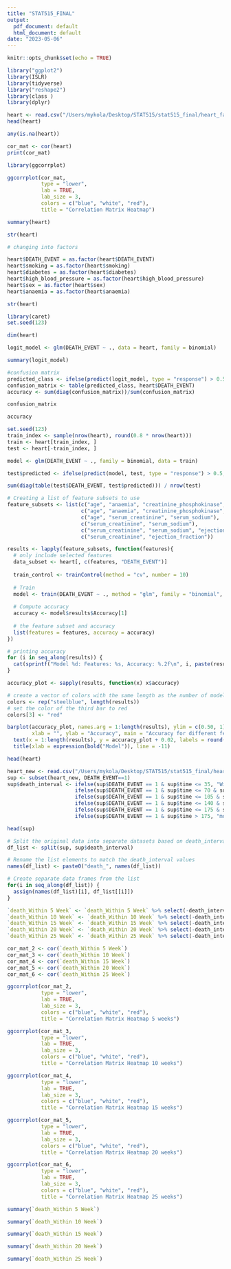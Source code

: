 ```yaml
---
title: "STAT515_FINAL"
output:
  pdf_document: default
  html_document: default
date: "2023-05-06"
---
```


```r
knitr::opts_chunk$set(echo = TRUE)
```


```r
library("ggplot2")
library(ISLR)
library(tidyverse)
library("reshape2")
library(class )
library(dplyr)
```


```r
heart <- read.csv("/Users/mykola/Desktop/STAT515/stat515_final/heart_failure_clinical_records_dataset.csv")
head(heart)
```

```r
any(is.na(heart))
```

```r
cor_mat <- cor(heart)
print(cor_mat)
```

```r
library(ggcorrplot)

ggcorrplot(cor_mat,
           type = "lower",
           lab = TRUE,
           lab_size = 3,
           colors = c("blue", "white", "red"),
           title = "Correlation Matrix Heatmap")
```

```r
summary(heart)
```

```r
str(heart)
```
```r
# changing into factors

heart$DEATH_EVENT = as.factor(heart$DEATH_EVENT)
heart$smoking = as.factor(heart$smoking)
heart$diabetes = as.factor(heart$diabetes)
heart$high_blood_pressure = as.factor(heart$high_blood_pressure) 
heart$sex = as.factor(heart$sex)
heart$anaemia = as.factor(heart$anaemia)
```
```r
str(heart)
```




```r
library(caret)
set.seed(123)
```



```r
dim(heart)
```

```r
logit_model <- glm(DEATH_EVENT ~ ., data = heart, family = binomial)
```

```r
summary(logit_model)
```


```r
#confusion matrix
predicted_class <- ifelse(predict(logit_model, type = "response") > 0.5, 1, 0)
confusion_matrix <- table(predicted_class, heart$DEATH_EVENT)
accuracy <- sum(diag(confusion_matrix))/sum(confusion_matrix)
```

```r
confusion_matrix
```
```r
accuracy
```

```r
set.seed(123)
train_index <- sample(nrow(heart), round(0.8 * nrow(heart)))
train <- heart[train_index, ]
test <- heart[-train_index, ]
```


```r
model <- glm(DEATH_EVENT ~ ., family = binomial, data = train)
```

```r
test$predicted <- ifelse(predict(model, test, type = "response") > 0.5, "Real", "Fake")
```

```r
sum(diag(table(test$DEATH_EVENT, test$predicted))) / nrow(test)
```


```r
# Creating a list of feature subsets to use
feature_subsets <- list(c("age", "anaemia", "creatinine_phosphokinase", "diabetes", "ejection_fraction", "high_blood_pressure", "platelets", "serum_creatinine", "serum_sodium", "sex", "smoking"), 
                        c("age", "anaemia", "creatinine_phosphokinase", "ejection_fraction", "platelets", "serum_creatinine", "serum_sodium", "sex"), 
                        c("age", "serum_creatinine", "serum_sodium"),
                        c("serum_creatinine", "serum_sodium"),
                        c("serum_creatinine", "serum_sodium", "ejection_fraction"),
                        c("serum_creatinine", "ejection_fraction"))

```

```r
results <- lapply(feature_subsets, function(features){
  # only include selected features
  data_subset <- heart[, c(features, "DEATH_EVENT")]
  
  train_control <- trainControl(method = "cv", number = 10)
  
  # Train
  model <- train(DEATH_EVENT ~ ., method = "glm", family = "binomial", data = data_subset, trControl = train_control, preProcess = c("center", "scale"))
  
  # Compute accuracy
  accuracy <- model$results$Accuracy[1]
  
  # the feature subset and accuracy
  list(features = features, accuracy = accuracy)
})
```




```r
# printing accuracy 
for (i in seq_along(results)) {
  cat(sprintf("Model %d: Features: %s, Accuracy: %.2f\n", i, paste(results[[i]]$features, collapse = ", "), results[[i]]$accuracy))
}
```
```r
accuracy_plot <- sapply(results, function(x) x$accuracy)

# create a vector of colors with the same length as the number of models
colors <- rep("steelblue", length(results))
# set the color of the third bar to red
colors[3] <- "red"

barplot(accuracy_plot, names.arg = 1:length(results), ylim = c(0.50, 1), col = colors,
        xlab = "", ylab = "Accuracy", main = "Accuracy for different feature subsets") + 
  text(x = 1:length(results), y = accuracy_plot + 0.02, labels = round(accuracy_plot, 2), pos = 3, col = "black") + 
  title(xlab = expression(bold("Model")), line = -11)

```


```r
head(heart)
```


```r
heart_new <- read.csv("/Users/mykola/Desktop/STAT515/stat515_final/heart_failure_clinical_records_dataset.csv")
sup <- subset(heart_new, DEATH_EVENT==1)
sup$death_interval <- ifelse(sup$DEATH_EVENT == 1 & sup$time <= 35, "Within 5 Week",
                      ifelse(sup$DEATH_EVENT == 1 & sup$time <= 70 & sup$time > 35, "Within 10 Week",
                      ifelse(sup$DEATH_EVENT == 1 & sup$time <= 105 & sup$time > 70, "Within 15 Week",
                      ifelse(sup$DEATH_EVENT == 1 & sup$time <= 140 & sup$time > 105, "Within 20 Week",
                      ifelse(sup$DEATH_EVENT == 1 & sup$time <= 175 & sup$time > 140, "Within 25 Week",
                      ifelse(sup$DEATH_EVENT == 1 & sup$time > 175, "more 25 Week", NA))))))
```


```r
head(sup)
```
```r
# Split the original data into separate datasets based on death_interval
df_list <- split(sup, sup$death_interval)

# Rename the list elements to match the death_interval values
names(df_list) <- paste0("death_", names(df_list))

# Create separate data frames from the list
for(i in seq_along(df_list)) {
  assign(names(df_list)[i], df_list[[i]])
}
```

```r
`death_Within 5 Week` <- `death_Within 5 Week` %>% select(-death_interval)
`death_Within 10 Week` <- `death_Within 10 Week` %>% select(-death_interval)
`death_Within 15 Week` <- `death_Within 15 Week` %>% select(-death_interval)
`death_Within 20 Week` <- `death_Within 20 Week` %>% select(-death_interval)
`death_Within 25 Week` <- `death_Within 25 Week` %>% select(-death_interval)
```



```r
cor_mat_2 <- cor(`death_Within 5 Week`)
cor_mat_3 <- cor(`death_Within 10 Week`)
cor_mat_4 <- cor(`death_Within 15 Week`)
cor_mat_5 <- cor(`death_Within 20 Week`)
cor_mat_6 <- cor(`death_Within 25 Week`)
```

```r
ggcorrplot(cor_mat_2,
           type = "lower",
           lab = TRUE,
           lab_size = 3,
           colors = c("blue", "white", "red"),
           title = "Correlation Matrix Heatmap 5 weeks")
```
```r
ggcorrplot(cor_mat_3,
           type = "lower",
           lab = TRUE,
           lab_size = 3,
           colors = c("blue", "white", "red"),
           title = "Correlation Matrix Heatmap 10 weeks")
```
```r
ggcorrplot(cor_mat_4,
           type = "lower",
           lab = TRUE,
           lab_size = 3,
           colors = c("blue", "white", "red"),
           title = "Correlation Matrix Heatmap 15 weeks")
```

```r
ggcorrplot(cor_mat_5,
           type = "lower",
           lab = TRUE,
           lab_size = 3,
           colors = c("blue", "white", "red"),
           title = "Correlation Matrix Heatmap 20 weeks")
```
```r
ggcorrplot(cor_mat_6,
           type = "lower",
           lab = TRUE,
           lab_size = 3,
           colors = c("blue", "white", "red"),
           title = "Correlation Matrix Heatmap 25 weeks")
```

```r
summary(`death_Within 5 Week`)
```


```r
summary(`death_Within 10 Week`)
```

```r
summary(`death_Within 15 Week`)
```

```r
summary(`death_Within 20 Week`)
```

```r
summary(`death_Within 25 Week`)
```
